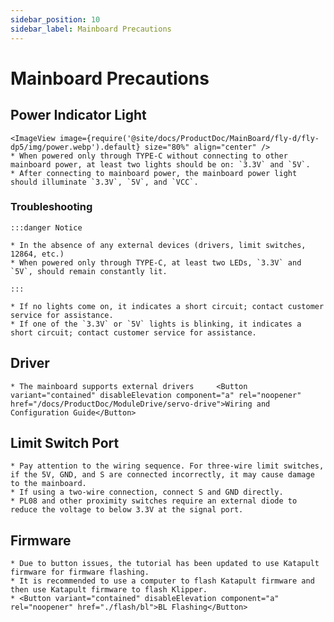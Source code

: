 ```yaml
---
sidebar_position: 10
sidebar_label: Mainboard Precautions
---
```


# Mainboard Precautions

## Power Indicator Light
    <ImageView image={require('@site/docs/ProductDoc/MainBoard/fly-d/fly-dp5/img/power.webp').default} size="80%" align="center" />
    * When powered only through TYPE-C without connecting to other mainboard power, at least two lights should be on: `3.3V` and `5V`.
    * After connecting to mainboard power, the mainboard power light should illuminate `3.3V`, `5V`, and `VCC`.

### Troubleshooting

    :::danger Notice

    * In the absence of any external devices (drivers, limit switches, 12864, etc.)
    * When powered only through TYPE-C, at least two LEDs, `3.3V` and `5V`, should remain constantly lit.

    :::

    * If no lights come on, it indicates a short circuit; contact customer service for assistance.
    * If one of the `3.3V` or `5V` lights is blinking, it indicates a short circuit; contact customer service for assistance.

## Driver

    * The mainboard supports external drivers     <Button variant="contained" disableElevation component="a" rel="noopener" href="/docs/ProductDoc/ModuleDrive/servo-drive">Wiring and Configuration Guide</Button>

## Limit Switch Port

    * Pay attention to the wiring sequence. For three-wire limit switches, if the 5V, GND, and S are connected incorrectly, it may cause damage to the mainboard.
    * If using a two-wire connection, connect S and GND directly.
    * PL08 and other proximity switches require an external diode to reduce the voltage to below 3.3V at the signal port.

## Firmware

    * Due to button issues, the tutorial has been updated to use Katapult firmware for firmware flashing.
    * It is recommended to use a computer to flash Katapult firmware and then use Katapult firmware to flash Klipper.
    * <Button variant="contained" disableElevation component="a" rel="noopener" href="./flash/bl">BL Flashing</Button>
